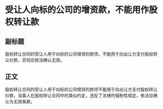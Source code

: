 # 受让人向标的公司的增资款，不能用作股权转让款
## 副标题
股权转让合同的受让人用于向标的公司增资的款项，不能用于向出让方支付股权转让价款，否则应依法确认无效。
## 正文
股权转让合同的受让人用于向标的公司增资的款项不能用于向出让方支付股权转让价款，当事人在股权转让合同中的类似约定，违反了法律的强制性规定，依法应确认为无效条款。